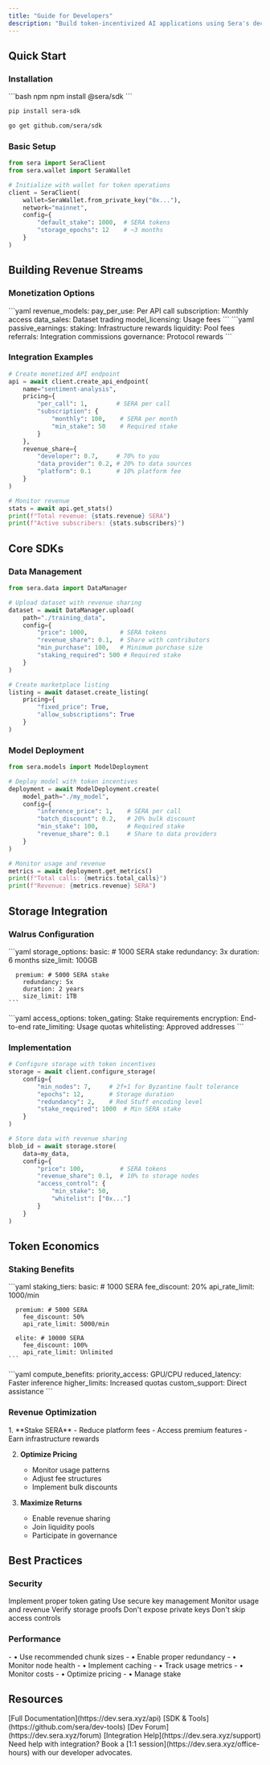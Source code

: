 ```yaml
---
title: "Guide for Developers"
description: "Build token-incentivized AI applications using Sera's decentralized infrastructure"
---
```


## Quick Start

### Installation

<CodeGroup>
```bash npm
npm install @sera/sdk
```

```bash pip
pip install sera-sdk
```

```bash go
go get github.com/sera/sdk
```
</CodeGroup>

### Basic Setup

```python
from sera import SeraClient
from sera.wallet import SeraWallet

# Initialize with wallet for token operations
client = SeraClient(
    wallet=SeraWallet.from_private_key("0x..."),
    network="mainnet",
    config={
        "default_stake": 1000,  # SERA tokens
        "storage_epochs": 12    # ~3 months
    }
)
```

## Building Revenue Streams

### Monetization Options

<CardGroup cols={2}>
  <Card title="Direct Revenue" icon="money-bill">
    ```yaml
    revenue_models:
      pay_per_use: Per API call
      subscription: Monthly access
      data_sales: Dataset trading
      model_licensing: Usage fees
    ```
  </Card>
  <Card title="Passive Income" icon="chart-line">
    ```yaml
    passive_earnings:
      staking: Infrastructure rewards
      liquidity: Pool fees
      referrals: Integration commissions
      governance: Protocol rewards
    ```
  </Card>
</CardGroup>

### Integration Examples

```python
# Create monetized API endpoint
api = await client.create_api_endpoint(
    name="sentiment-analysis",
    pricing={
        "per_call": 1,        # SERA per call
        "subscription": {
            "monthly": 100,    # SERA per month
            "min_stake": 50    # Required stake
        }
    },
    revenue_share={
        "developer": 0.7,     # 70% to you
        "data_provider": 0.2, # 20% to data sources
        "platform": 0.1       # 10% platform fee
    }
)

# Monitor revenue
stats = await api.get_stats()
print(f"Total revenue: {stats.revenue} SERA")
print(f"Active subscribers: {stats.subscribers}")
```

## Core SDKs

### Data Management

```python
from sera.data import DataManager

# Upload dataset with revenue sharing
dataset = await DataManager.upload(
    path="./training_data",
    config={
        "price": 1000,         # SERA tokens
        "revenue_share": 0.1,  # Share with contributors
        "min_purchase": 100,   # Minimum purchase size
        "staking_required": 500 # Required stake
    }
)

# Create marketplace listing
listing = await dataset.create_listing(
    pricing={
        "fixed_price": True,
        "allow_subscriptions": True
    }
)
```

### Model Deployment

```python
from sera.models import ModelDeployment

# Deploy model with token incentives
deployment = await ModelDeployment.create(
    model_path="./my_model",
    config={
        "inference_price": 1,    # SERA per call
        "batch_discount": 0.2,   # 20% bulk discount
        "min_stake": 100,        # Required stake
        "revenue_share": 0.1     # Share to data providers
    }
)

# Monitor usage and revenue
metrics = await deployment.get_metrics()
print(f"Total calls: {metrics.total_calls}")
print(f"Revenue: {metrics.revenue} SERA")
```

## Storage Integration

### Walrus Configuration

<CardGroup cols={2}>
  <Card title="Storage Tiers" icon="database">
    ```yaml
    storage_options:
      basic: # 1000 SERA stake
        redundancy: 3x
        duration: 6 months
        size_limit: 100GB
      
      premium: # 5000 SERA stake
        redundancy: 5x
        duration: 2 years
        size_limit: 1TB
    ```
  </Card>
  <Card title="Access Control" icon="lock">
    ```yaml
    access_options:
      token_gating: Stake requirements
      encryption: End-to-end
      rate_limiting: Usage quotas
      whitelisting: Approved addresses
    ```
  </Card>
</CardGroup>

### Implementation

```python
# Configure storage with token incentives
storage = await client.configure_storage(
    config={
        "min_nodes": 7,     # 2f+1 for Byzantine fault tolerance
        "epochs": 12,       # Storage duration
        "redundancy": 2,    # Red Stuff encoding level
        "stake_required": 1000  # Min SERA stake
    }
)

# Store data with revenue sharing
blob_id = await storage.store(
    data=my_data,
    config={
        "price": 100,          # SERA tokens
        "revenue_share": 0.1,  # 10% to storage nodes
        "access_control": {
            "min_stake": 50,
            "whitelist": ["0x..."]
        }
    }
)
```

## Token Economics

### Staking Benefits

<CardGroup cols={2}>
  <Card title="Developer Rewards" icon="gift">
    ```yaml
    staking_tiers:
      basic: # 1000 SERA
        fee_discount: 20%
        api_rate_limit: 1000/min
      
      premium: # 5000 SERA
        fee_discount: 50%
        api_rate_limit: 5000/min
        
      elite: # 10000 SERA
        fee_discount: 100%
        api_rate_limit: Unlimited
    ```
  </Card>
  <Card title="Infrastructure Benefits" icon="server">
    ```yaml
    compute_benefits:
      priority_access: GPU/CPU
      reduced_latency: Faster inference
      higher_limits: Increased quotas
      custom_support: Direct assistance
    ```
  </Card>
</CardGroup>

### Revenue Optimization

<Steps>
  1. **Stake SERA**
     - Reduce platform fees
     - Access premium features
     - Earn infrastructure rewards
  
  2. **Optimize Pricing**
     - Monitor usage patterns
     - Adjust fee structures
     - Implement bulk discounts
  
  3. **Maximize Returns**
     - Enable revenue sharing
     - Join liquidity pools
     - Participate in governance
</Steps>

## Best Practices

### Security

<Check>Implement proper token gating</Check>
<Check>Use secure key management</Check>
<Check>Monitor usage and revenue</Check>
<Check>Verify storage proofs</Check>
<Cross>Don't expose private keys</Cross>
<Cross>Don't skip access controls</Cross>

### Performance

<CardGroup cols={2}>
  <Card title="Storage Optimization" icon="hard-drive">
    - • Use recommended chunk sizes
    - • Enable proper redundancy
    - • Monitor node health
    - • Implement caching
  </Card>
  <Card title="Revenue Management" icon="chart-line">
    - • Track usage metrics
    - • Monitor costs
    - • Optimize pricing
    - • Manage stake
  </Card>
</CardGroup>

## Resources

<CardGroup cols={2}>
  <Card title="API Reference" icon="code">
    [Full Documentation](https://dev.sera.xyz/api)
  </Card>
  <Card title="Developer Tools" icon="toolbox">
    [SDK & Tools](https://github.com/sera/dev-tools)
  </Card>
  <Card title="Dev Community" icon="code-branch">
    [Dev Forum](https://dev.sera.xyz/forum)
  </Card>
  <Card title="Integration Support" icon="puzzle-piece">
    [Integration Help](https://dev.sera.xyz/support)
  </Card>
</CardGroup>

<Note>
Need help with integration? Book a [1:1 session](https://dev.sera.xyz/office-hours) with our developer advocates.
</Note>
